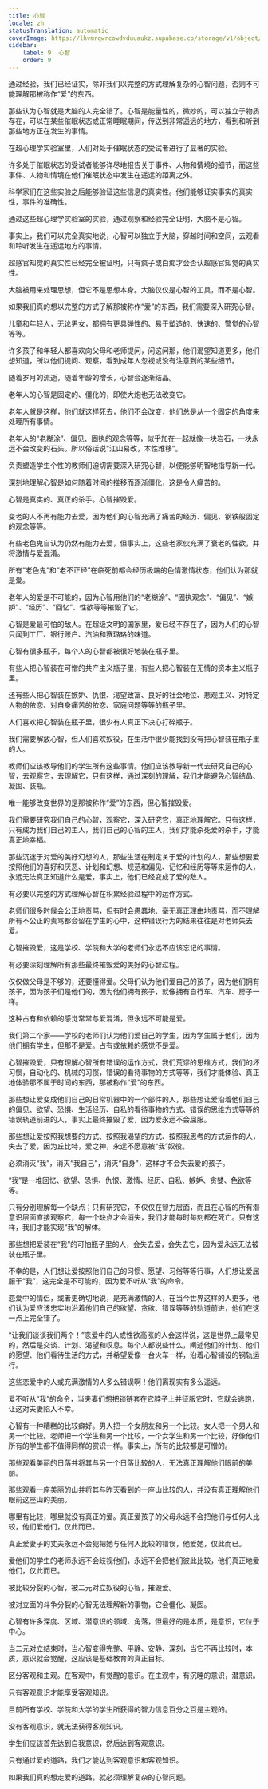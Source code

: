 ```yaml
---
title: 心智
locale: zh
statusTranslation: automatic
coverImage: https://lhvmrqwrcowdvduuaukz.supabase.co/storage/v1/object/public/strapi-uploads/small_cover-educacion-fundamental.webp-2d51a7828a2b1309555be27f7e2a61a0.webp
sidebar:
    label: 9. 心智
    order: 9
---
```

通过经验，我们已经证实，除非我们以完整的方式理解复杂的心智问题，否则不可能理解那被称作“爱”的东西。

那些认为心智就是大脑的人完全错了。心智是能量性的，微妙的，可以独立于物质存在，可以在某些催眠状态或正常睡眠期间，传送到非常遥远的地方，看到和听到那些地方正在发生的事情。

在超心理学实验室里，人们对处于催眠状态的受试者进行了显著的实验。

许多处于催眠状态的受试者能够详尽地报告关于事件、人物和情境的细节，而这些事件、人物和情境在他们催眠状态中发生在遥远的距离之外。

科学家们在这些实验之后能够验证这些信息的真实性。他们能够证实事实的真实性，事件的准确性。

通过这些超心理学实验室的实验，通过观察和经验完全证明，大脑不是心智。

事实上，我们可以完全真实地说，心智可以独立于大脑，穿越时间和空间，去观看和聆听发生在遥远地方的事情。

超感官知觉的真实性已经完全被证明，只有疯子或白痴才会否认超感官知觉的真实性。

大脑被用来处理思想，但它不是思想本身。大脑仅仅是心智的工具，而不是心智。

如果我们真的想以完整的方式了解那被称作“爱”的东西，我们需要深入研究心智。

儿童和年轻人，无论男女，都拥有更具弹性的、易于塑造的、快速的、警觉的心智等等。

许多孩子和年轻人都喜欢向父母和老师提问，问这问那，他们渴望知道更多，他们想知道，所以他们提问、观察，看到成年人忽视或没有注意到的某些细节。

随着岁月的流逝，随着年龄的增长，心智会逐渐结晶。

老年人的心智是固定的、僵化的，即使大炮也无法改变它。

老年人就是这样，他们就这样死去，他们不会改变，他们总是从一个固定的角度来处理所有事情。

老年人的“老糊涂”、偏见、固执的观念等等，似乎加在一起就像一块岩石，一块永远不会改变的石头。所以俗话说“江山易改，本性难移”。

负责塑造学生个性的教师们迫切需要深入研究心智，以便能够明智地指导新一代。

深刻地理解心智是如何随着时间的推移而逐渐僵化，这是令人痛苦的。

心智是真实的、真正的杀手。心智摧毁爱。

变老的人不再有能力去爱，因为他们的心智充满了痛苦的经历、偏见、钢铁般固定的观念等等。

有些老色鬼自认为仍然有能力去爱，但事实上，这些老家伙充满了衰老的性欲，并将激情与爱混淆。

所有“老色鬼”和“老不正经”在临死前都会经历极端的色情激情状态，他们认为那就是爱。

老年人的爱是不可能的，因为心智用他们的“老糊涂”、“固执观念”、“偏见”、“嫉妒”、“经历”、“回忆”、性欲等等摧毁了它。

心智是爱最可怕的敌人。在超级文明的国家里，爱已经不存在了，因为人们的心智只闻到工厂、银行账户、汽油和赛璐珞的味道。

心智有很多瓶子，每个人的心智都被很好地装在瓶子里。

有些人把心智装在可憎的共产主义瓶子里，有些人把心智装在无情的资本主义瓶子里。

还有些人把心智装在嫉妒、仇恨、渴望致富、良好的社会地位、悲观主义、对特定人物的依恋、对自身痛苦的依恋、家庭问题等等的瓶子里。

人们喜欢把心智装在瓶子里，很少有人真正下决心打碎瓶子。

我们需要解放心智，但人们喜欢奴役，在生活中很少能找到没有把心智装在瓶子里的人。

教师们应该教导他们的学生所有这些事情。他们应该教导新一代去研究自己的心智，去观察它，去理解它，只有这样，通过深刻的理解，我们才能避免心智结晶、凝固、装瓶。

唯一能够改变世界的是那被称作“爱”的东西，但心智摧毁爱。

我们需要研究我们自己的心智，观察它，深入研究它，真正地理解它。只有这样，只有成为我们自己的主人，我们自己的心智的主人，我们才能杀死爱的杀手，才能真正地幸福。

那些沉迷于对爱的美好幻想的人，那些生活在制定关于爱的计划的人，那些想要爱按照他们的喜好和厌恶、计划和幻想、规范和偏见、记忆和经历等等来运作的人，永远无法真正知道什么是爱，事实上，他们已经变成了爱的敌人。

有必要以完整的方式理解心智在积累经验过程中的运作方式。

老师们很多时候会公正地责骂，但有时会愚蠢地、毫无真正理由地责骂，而不理解所有不公正的责骂都会留在学生的心中，这种错误行为的结果往往是对老师失去爱。

心智摧毁爱，这是学校、学院和大学的老师们永远不应该忘记的事情。

有必要深刻理解所有那些最终摧毁爱的美好的心智过程。

仅仅做父母是不够的，还要懂得爱。父母们认为他们爱自己的孩子，因为他们拥有孩子，因为孩子们是他们的，因为他们拥有孩子，就像拥有自行车、汽车、房子一样。

这种占有和依赖的感觉常常与爱混淆，但永远不可能是爱。

我们第二个家——学校的老师们认为他们爱自己的学生，因为学生属于他们，因为他们拥有学生，但那不是爱。占有或依赖的感觉不是爱。

心智摧毁爱，只有理解心智所有错误的运作方式，我们荒谬的思维方式，我们的坏习惯，自动化的、机械的习惯，错误的看待事物的方式等等，我们才能体验、真正地体验那不属于时间的东西，那被称作“爱”的东西。

那些想让爱变成他们自己的日常机器中的一个部件的人，那些想让爱沿着他们自己的偏见、欲望、恐惧、生活经历、自私的看待事物的方式、错误的思维方式等等的错误轨道前进的人，事实上最终摧毁了爱，因为爱永远不会屈服。

那些想让爱按照我想要的方式、按照我渴望的方式、按照我思考的方式运作的人，失去了爱，因为丘比特，爱之神，永远不愿意被“我”奴役。

必须消灭“我”，消灭“我自己”，消灭“自身”，这样才不会失去爱的孩子。

“我”是一堆回忆、欲望、恐惧、仇恨、激情、经历、自私、嫉妒、贪婪、色欲等等。

只有分别理解每一个缺点；只有研究它，不仅仅在智力层面，而且在心智的所有潜意识层面直接观察它，每一个缺点才会消失，我们才能每时每刻都在死亡。只有这样，我们才能实现“我”的解体。

那些想把爱装在“我”的可怕瓶子里的人，会失去爱，会失去它，因为爱永远无法被装在瓶子里。

不幸的是，人们想让爱按照他们自己的习惯、愿望、习俗等等行事，人们想让爱屈服于“我”，这完全是不可能的，因为爱不听从“我”的命令。

恋爱中的情侣，或者更确切地说，是充满激情的人，在当今世界这样的人更多，他们认为爱应该忠实地沿着他们自己的欲望、贪欲、错误等等的轨道前进，他们在这一点上完全错了。

“让我们谈谈我们两个！”恋爱中的人或性欲高涨的人会这样说，这是世界上最常见的，然后是交谈、计划、渴望和叹息。每个人都说些什么，阐述他们的计划、他们的愿望、他们看待生活的方式，并希望爱像一台火车一样，沿着心智铺设的钢轨运行。

这些恋爱中的人或充满激情的人多么错误啊！他们离现实有多么遥远。

爱不听从“我”的命令，当夫妻们想把锁链套在它脖子上并征服它时，它就会逃跑，让这对夫妻陷入不幸。

心智有一种糟糕的比较癖好。男人把一个女朋友和另一个比较。女人把一个男人和另一个比较。老师把一个学生和另一个比较，一个女学生和另一个比较，好像他们所有的学生都不值得同样的赏识一样。事实上，所有的比较都是可憎的。

那些观看美丽的日落并将其与另一个日落比较的人，无法真正理解他们眼前的美丽。

那些观看一座美丽的山并将其与昨天看到的一座山比较的人，并没有真正理解他们眼前这座山的美丽。

哪里有比较，哪里就没有真正的爱。真正爱孩子的父母永远不会把他们与任何人比较，他们爱他们，仅此而已。

真正爱妻子的丈夫永远不会犯把她与任何人比较的错误，他爱她，仅此而已。

爱他们的学生的老师永远不会歧视他们，永远不会把他们彼此比较，他们真正地爱他们，仅此而已。

被比较分裂的心智，被二元对立奴役的心智，摧毁爱。

被对立面的斗争分裂的心智无法理解新的事物，它会僵化、凝固。

心智有许多深度、区域、潜意识的领域、角落，但最好的是本质，是意识，它位于中心。

当二元对立结束时，当心智变得完整、平静、安静、深刻，当它不再比较时，本质，意识就会觉醒，这应该是基础教育的真正目标。

区分客观和主观。在客观中，有觉醒的意识。在主观中，有沉睡的意识，潜意识。

只有客观意识才能享受客观知识。

目前所有学校、学院和大学的学生所获得的智力信息百分之百是主观的。

没有客观意识，就无法获得客观知识。

学生们应该首先达到自我意识，然后达到客观意识。

只有通过爱的道路，我们才能达到客观意识和客观知识。

如果我们真的想走爱的道路，就必须理解复杂的心智问题。

